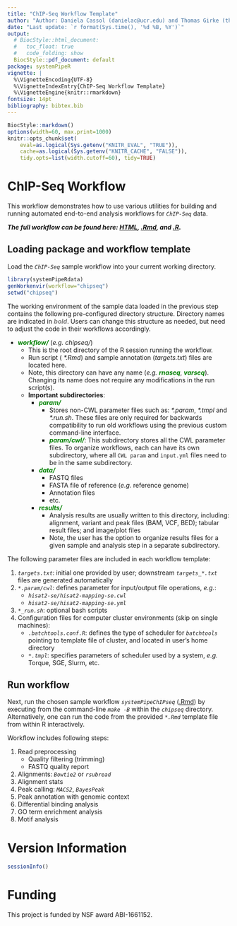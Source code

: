 ```yaml
---
title: "ChIP-Seq Workflow Template" 
author: "Author: Daniela Cassol (danielac@ucr.edu) and Thomas Girke (thomas.girke@ucr.edu)"
date: "Last update: `r format(Sys.time(), '%d %B, %Y')`" 
output:
  # BiocStyle::html_document:
  #   toc_float: true
  #   code_folding: show
  BiocStyle::pdf_document: default
package: systemPipeR
vignette: |
  %\VignetteEncoding{UTF-8}
  %\VignetteIndexEntry{ChIP-Seq Workflow Template}
  %\VignetteEngine{knitr::rmarkdown}
fontsize: 14pt
bibliography: bibtex.bib
---
```


```r
BiocStyle::markdown()
options(width=60, max.print=1000)
knitr::opts_chunk$set(
    eval=as.logical(Sys.getenv("KNITR_EVAL", "TRUE")),
    cache=as.logical(Sys.getenv("KNITR_CACHE", "FALSE")), 
    tidy.opts=list(width.cutoff=60), tidy=TRUE)
```

# ChIP-Seq Workflow

This workflow demonstrates how to use various utilities for building and running automated end-to-end analysis workflows for _`ChIP-Seq`_ data. 

_**The full workflow can be found here: [HTML](http://www.bioconductor.org/packages/devel/data/experiment/vignettes/systemPipeRdata/inst/doc/systemPipeChIPseq.html), [.Rmd](http://www.bioconductor.org/packages/devel/data/experiment/vignettes/systemPipeRdata/inst/doc/systemPipeChIPseq.Rmd), and [.R](http://www.bioconductor.org/packages/devel/data/experiment/vignettes/systemPipeRdata/inst/doc/systemPipeChIPseq.R).**_

## Loading package and workflow template

Load the _`ChIP-Seq`_ sample workflow into your current working directory.

```r
library(systemPipeRdata)
genWorkenvir(workflow="chipseq")
setwd("chipseq")
```

The working environment of the sample data loaded in the previous step contains
the following pre-configured directory structure. Directory names are indicated
in  <span style="color:grey">***bold***</span>. Users can change this
structure as needed, but need to adjust the code in their workflows
accordingly. 

* <span style="color:green">_**workflow/**_</span> (*e.g.* *chipseq/*) 
    + This is the root directory of the R session running the workflow.
    + Run script ( *\*.Rmd*) and sample annotation (*targets.txt*) files are located here.
    + Note, this directory can have any name (*e.g.* <span style="color:green">_**rnaseq**_</span>, <span style="color:green">_**varseq**_</span>). Changing its name does not require any modifications in the run script(s).
  + **Important subdirectories**: 
    + <span style="color:green">_**param/**_</span> 
        + Stores non-CWL parameter files such as: *\*.param*, *\*.tmpl* and *\*.run.sh*. These files are only required for backwards compatibility to run old workflows using the previous custom command-line interface.
        + <span style="color:green">_**param/cwl/**_</span>: This subdirectory stores all the CWL parameter files. To organize workflows, each can have its own subdirectory, where all `CWL param` and `input.yml` files need to be in the same subdirectory. 
    + <span style="color:green">_**data/**_ </span>
        + FASTQ files
        + FASTA file of reference (*e.g.* reference genome)
        + Annotation files
        + etc.
    + <span style="color:green">_**results/**_</span>
        + Analysis results are usually written to this directory, including: alignment, variant and peak files (BAM, VCF, BED); tabular result files; and image/plot files
        + Note, the user has the option to organize results files for a given sample and analysis step in a separate subdirectory.

The following parameter files are included in each workflow template:

1. *`targets.txt`*: initial one provided by user; downstream *`targets_*.txt`* files are generated automatically
2. *`*.param/cwl`*: defines parameter for input/output file operations, *e.g.*:
    + *`hisat2-se/hisat2-mapping-se.cwl`* 
    + *`hisat2-se/hisat2-mapping-se.yml`*
3. *`*_run.sh`*: optional bash scripts 
4. Configuration files for computer cluster environments (skip on single machines):
    + *`.batchtools.conf.R`*: defines the type of scheduler for *`batchtools`* pointing to template file of cluster, and located in user's home directory
    + *`*.tmpl`*: specifies parameters of scheduler used by a system, *e.g.* Torque, SGE, Slurm, etc.

## Run workflow

Next, run the chosen sample workflow _`systemPipeChIPseq`_ ([.Rmd](http://www.bioconductor.org/packages/devel/data/experiment/vignettes/systemPipeRdata/inst/doc/systemPipeChIPseq.Rmd)) by executing from the command-line _`make -B`_ within the _`chipseq`_ directory. Alternatively, one can run the code from the provided _`*.Rmd`_ template file from within R interactively. 

Workflow includes following steps:

1. Read preprocessing
    + Quality filtering (trimming)
    + FASTQ quality report
2. Alignments: _`Bowtie2`_ or _`rsubread`_
3. Alignment stats 
4. Peak calling: _`MACS2`_, _`BayesPeak`_ 
5. Peak annotation with genomic context
6. Differential binding analysis
7. GO term enrichment analysis
8. Motif analysis

# Version Information

```r
sessionInfo()
```

# Funding

This project is funded by NSF award ABI-1661152.
